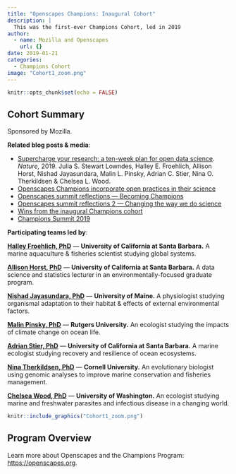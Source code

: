 ```yaml
---
title: "Openscapes Champions: Inaugural Cohort"
description: |
  This was the first-ever Champions Cohort, led in 2019
author:
  - name: Mozilla and Openscapes
    url: {}
date: 2019-01-21
categories:
  - Champions Cohort
image: "Cohort1_zoom.png"
---
```


```r
knitr::opts_chunk$set(echo = FALSE)
```

## Cohort Summary 
Sponsored by Mozilla.

**Related blog posts & media**: 

- [Supercharge your research: a ten-week plan for open data science](https://www.nature.com/articles/d41586-019-03335-4). *Nature,* 2019. Julia S. Stewart Lowndes, Halley E. Froehlich, Allison Horst, Nishad Jayasundara, Malin L. Pinsky, Adrian C. Stier, Nina O. Therkildsen & Chelsea L. Wood. 
- [Openscapes Champions incorporate open practices in their science](https://www.openscapes.org/blog/2019/03/27/champions-incorporate-open-science/)
- [Openscapes summit reflections — Becoming Champions](https://www.openscapes.org/blog/2019/04/08/summit-reflections1/)
- [Openscapes summit reflections 2 — Changing the way we do science](https://www.openscapes.org/blog/2019/04/25/summit-reflections2/)
- [Wins from the inaugural Champions cohort](https://www.openscapes.org/blog/2019/06/12/wins-cohort1/)
- [Champions Summit 2019](https://openscapes.github.io/summit2019/)

**Participating teams led by**: 

[**Halley Froehlich, PhD**](https://halleyfroehlich.wordpress.com/) — **University of California at Santa Barbara.** 
A marine aquaculture & fisheries scientist studying global systems. 

[**Allison Horst, PhD**](https://www.bren.ucsb.edu/people/Faculty/allison_horst.htm) — **University of California at Santa Barbara.** 
A data science and statistics lecturer in an environmentally-focused graduate program.

[**Nishad Jayasundara, PhD**](https://umaine.edu/marine/faculty/nishad-jayasundara/) — **University of Maine.** 
A physiologist studying organismal adaptation to their habitat & effects of external environmental factors.

[**Malin Pinsky, PhD**](http://pinsky.marine.rutgers.edu/) — **Rutgers University.**
An ecologist studying the impacts of climate change on ocean life.

[**Adrian Stier, PhD**](https://www.oceanrecoveries.com/) — **University of California at Santa Barbara.** 
A marine ecologist studying recovery and resilience of ocean ecosystems. 

[**Nina Therkildsen, PhD**](https://www.therkildsenlab.com/) — **Cornell University.** 
An evolutionary biologist using genomic analyses to improve marine conservation and fisheries management.

[**Chelsea Wood, PhD**](https://chelsealwood.wordpress.com/) — **University of Washington.** 
An ecologist studying marine and freshwater parasites and infectious disease in a changing world.


```r
knitr::include_graphics("Cohort1_zoom.png")  
```


## Program Overview

Learn more about Openscapes and the Champions Program: <https://openscapes.org>. 


